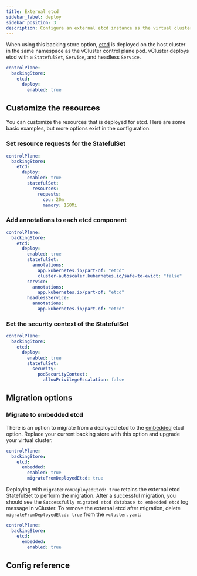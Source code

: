 ```yaml
---
title: External etcd
sidebar_label: deploy
sidebar_position: 3
description: Configure an external etcd instance as the virtual cluster's backing store.
---
```





When using this backing store option, [etcd](https://etcd.io/) is deployed on the host cluster in the same namespace as the vCluster control plane pod. vCluster deploys etcd with a `StatefulSet`, `Service`, and headless `Service`.

```yaml
controlPlane:
  backingStore:
    etcd:
      deploy:
        enabled: true
```

## Customize the resources

You can customize the resources that is deployed for etcd. Here are some basic examples, but more options exist in the configuration.

### Set resource requests for the StatefulSet

```yaml
controlPlane:
  backingStore:
    etcd:
      deploy:
        enabled: true
        statefulSet:
          resources:
            requests:
              cpu: 20m
              memory: 150Mi
```

### Add annotations to each etcd component

```yaml
controlPlane:
  backingStore:
    etcd:
      deploy:
        enabled: true
        statefulSet:
          annotations:
            app.kubernetes.io/part-of: "etcd"
            cluster-autoscaler.kubernetes.io/safe-to-evict: "false"
        service:
          annotations:
            app.kubernetes.io/part-of: "etcd"
        headlessService:
          annotations:
            app.kubernetes.io/part-of: "etcd"
```

### Set the security context of the StatefulSet

```yaml
controlPlane:
  backingStore:
    etcd:
      deploy:
        enabled: true
        statefulSet:
          security:
            podSecurityContext:
              allowPrivilegeEscalation: false
```

## Migration options

### Migrate to embedded etcd

<ProAdmonition />

There is an option to migrate from a deployed etcd to the [embedded](/vcluster/next/configure/vcluster-yaml/control-plane/components/backing-store/etcd/embedded) etcd option. Replace your current backing store with this option and upgrade your virtual cluster.

```yaml title="vcluster.yaml"
controlPlane:
  backingStore:
    etcd:
      embedded:
        enabled: true
        migrateFromDeployedEtcd: true
```

Deploying with `migrateFromDeployedEtcd: true` retains the external etcd StatefulSet to perform the migration.  After a successful migration, you should see the `Successfully migrated etcd database to embedded etcd` log message in vCluster.
To remove the external etcd after migration, delete `migrateFromDeployedEtcd: true` from the `vcluster.yaml`:

```yaml title="vcluster.yaml after etcd migration"
controlPlane:
  backingStore:
    etcd:
      embedded:
        enabled: true
```

## Config reference

<ConfigReference/>

